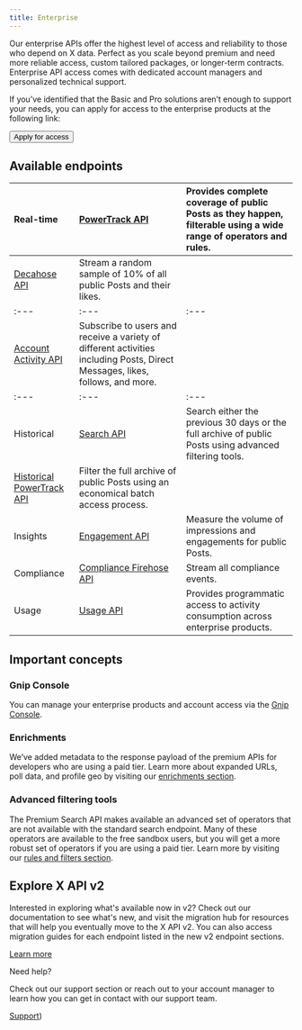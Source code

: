 ```yaml
---
title: Enterprise
---
```




Our enterprise APIs offer the highest level of access and reliability to those who depend on X data. Perfect as you scale beyond premium and need more reliable access, custom tailored packages, or longer-term contracts. Enterprise API access comes with dedicated account managers and personalized technical support.

If you’ve identified that the Basic and Pro solutions aren’t enough to support your needs, you can apply for access to the enterprise products at the following link:

<Button href="https://developer.twitter.com/en/products/twitter-api/enterprise/enterprise-api-interest-form">
  Apply for access
</Button>

## Available endpoints

| Real-time | [PowerTrack API](/x-api/enterprise-gnip-2.0/powertrack-api) | Provides complete coverage of public Posts as they happen, filterable using a wide range of operators and rules. |
| :--- | :--- | :--- |
| [Decahose API](/x-api/enterprise-gnip-2.0/fundamentals/decahose-api) | Stream a random sample of 10% of all public Posts and their likes. |
| :--- | :--- | :--- |
| [Account Activity API](/x-api/enterprise-gnip-2.0/fundamentals/account-activity) | Subscribe to users and receive a variety of different activities including Posts, Direct Messages, likes, follows, and more. |
| :--- | :--- | :--- |
| Historical | [Search API](/x-api/enterprise-gnip-2.0/fundamentals/search-api) | Search either the previous 30 days or the full archive of public Posts using advanced filtering tools. |
| [Historical PowerTrack API](https://developer.x.com/en/docs/x-api/enterprise/historical-powertrack-api) | Filter the full archive of public Posts using an economical batch access process. |
| Insights | [Engagement API](/x-api/enterprise-gnip-2.0/fundamentals/engagement-api) | Measure the volume of impressions and engagements for public Posts. |
| Compliance | [Compliance Firehose API](/x-api/enterprise-gnip-2.0/fundamentals/firehouse) | Stream all compliance events. |
| Usage | [Usage API](/x-api/enterprise-gnip-2.0/fundamentals/usage) | Provides programmatic access to activity consumption across enterprise products. |

## Important concepts

### Gnip Console

You can manage your enterprise products and account access via the [Gnip Console](/x-api/enterprise-gnip-2.0/fundamentals/overview). 


### Enrichments

We’ve added metadata to the response payload of the premium APIs for developers who are using a paid tier. Learn more about expanded URLs, poll data, and profile geo by visiting our [enrichments section](/x-api/enterprise-gnip-2.0/fundamentals/data-enrichments).
 

### Advanced filtering tools

The Premium Search API makes available an advanced set of operators that are not available with the standard search endpoint. Many of these operators are available to the free sandbox users, but you will get a more robust set of operators if you are using a paid tier. Learn more by visiting our [rules and filters section](/x-api/enterprise-gnip-2.0/fundamentals/rules-filtering#getting-started-with-enterprise-rules-and-queries).

## Explore X API v2

Interested in exploring what's available now in v2? Check out our documentation to see what's new, and visit the migration hub for resources that will help you eventually move to the X API v2. You can also access migration guides for each endpoint listed in the new v2 endpoint sections.

[Learn more](/x-api/migrate/overview)

Need help?

Check out our support section or reach out to your account manager to learn how you can get in contact with our support team.

[Support](https://developer.x.com/en/support/x-api))
